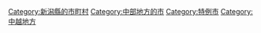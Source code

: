 {{Commons cat|Nagaoka, Niigata}}
{{Catmore}}

{{DEFAULTSORT:Nagaoka-shi}}
[[Category:新潟縣的市町村|Category:新潟縣的市町村]]
[[Category:中部地方的市|Category:中部地方的市]]
[[Category:特例市|Category:特例市]]
[[Category:中越地方|Category:中越地方]]